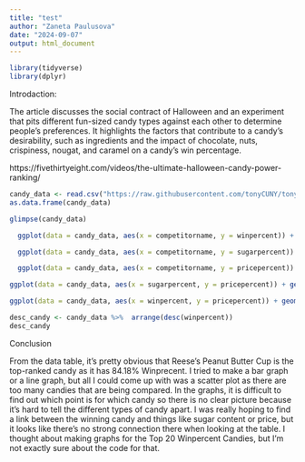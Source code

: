 ```yaml
---
title: "test"
author: "Zaneta Paulusova"
date: "2024-09-07"
output: html_document
---
```


```r
library(tidyverse)
library(dplyr)
```

Introdaction:

The article discusses the social contract of Halloween and an experiment that pits different fun-sized candy types against each other to determine people's preferences. It highlights the factors that contribute to a candy's desirability, such as ingredients and the impact of chocolate, nuts, crispiness, nougat, and caramel on a candy's win percentage. 

https://fivethirtyeight.com/videos/the-ultimate-halloween-candy-power-ranking/

```r
candy_data <- read.csv("https://raw.githubusercontent.com/tonyCUNY/tonyCUNY/main/candy-data.csv")
as.data.frame(candy_data)
```

```r
glimpse(candy_data)
```


```r
  ggplot(data = candy_data, aes(x = competitorname, y = winpercent)) + geom_point()
```

```r
  ggplot(data = candy_data, aes(x = competitorname, y = sugarpercent)) + geom_point()
```

```r
  ggplot(data = candy_data, aes(x = competitorname, y = pricepercent)) + geom_point()
```
```r
ggplot(data = candy_data, aes(x = sugarpercent, y = pricepercent)) + geom_line() 
```
```r
ggplot(data = candy_data, aes(x = winpercent, y = pricepercent)) + geom_line() 
```
```r
desc_candy <- candy_data %>%  arrange(desc(winpercent))
desc_candy
```

Conclusion

From the data table, it's pretty obvious that Reese's Peanut Butter Cup is the top-ranked candy as it has 84.18% Winprecent. I tried to make a bar graph or a line graph, but all I could come up with was a scatter plot as there are too many candies that are being compared.  In the graphs, it is difficult to find out which point is for which candy so there is no clear picture because it's hard to tell the different types of candy apart. I was really hoping to find a link between the winning candy and things like sugar content or price, but it looks like there's no strong connection there when looking at the table.  I thought about making graphs for the Top 20 Winpercent Candies, but I'm not exactly sure about the code for that.
